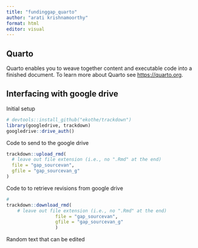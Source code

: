 ```yaml
---
title: "fundinggap_quarto"
author: "arati krishnamoorthy"
format: html
editor: visual
---
```


## Quarto

Quarto enables you to weave together content and executable code into a finished document. To learn more about Quarto see <https://quarto.org>.

## Interfacing with google drive

Initial setup

```r

# devtools::install_github("ekothe/trackdown")
library(googledrive, trackdown)
googledrive::drive_auth()

```

Code to send to the google drive

```r

trackdown::upload_rmd(
  # leave out file extension (i.e., no ".Rmd" at the end)
  file = "gap_sourcevan", 
  gfile = "gap_sourcevan_g"
)
```

Code to to retrieve revisions from google drive

```r
# 
trackdown::download_rmd(
    # leave out file extension (i.e., no ".Rmd" at the end)
                  file = "gap_sourcevan", 
                  gfile = "gap_sourcevan_g"
                  ) 

```

Random text that can be edited

